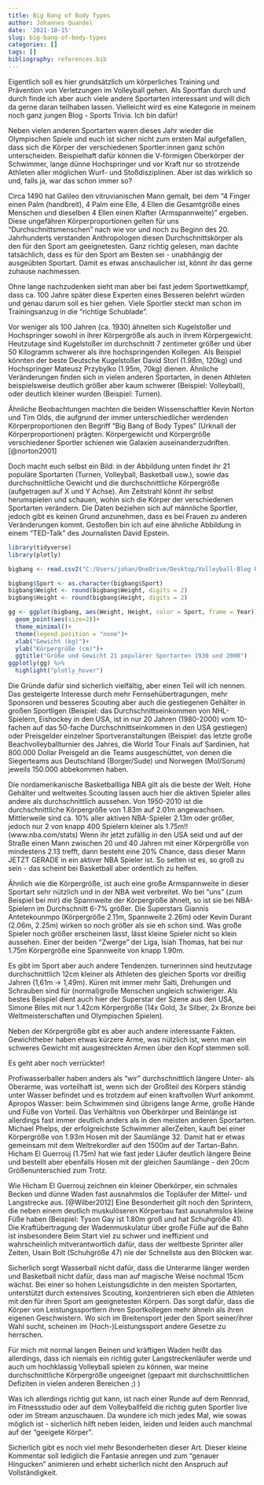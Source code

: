 ```yaml
---
title: Big Bang of Body Types
author: Johannes Quandel
date: '2021-10-15'
slug: big-bang-of-body-types
categories: []
tags: []
bibliography: references.bib
---
```


Eigentlich soll es hier grundsätzlich um körperliches Training und Prävention von Verletzungen im Volleyball gehen. Als Sportfan durch und durch finde ich aber auch viele andere Sportarten interessant und will dich da gerne daran teilhaben lassen. Vielleicht wird es eine Kategorie in meinem noch ganz jungen Blog - Sports Trivia. Ich bin dafür!

Neben vielen anderen Sportarten waren dieses Jahr wieder die Olympischen Spiele und euch ist sicher nicht zum ersten Mal aufgefallen, dass sich die Körper der verschiedenen Sportler:innen ganz schön unterscheiden. Beispielhaft dafür können die V-förmigen Oberkörper der Schwimmer, lange dünne Hochspringer und vor Kraft nur so strotzende Athleten aller möglichen Wurf- und Stoßdisziplinen. Aber ist das wirklich so und, falls ja, war das schon immer so?

Circa 1490 hat Galileo den vitruvianischen Mann gemalt, bei dem "4 Finger einen Palm (handbreit), 4 Palm eine Elle, 4 Ellen die Gesamtgröße eines Menschen und dieselben 4 Ellen einen Klafter (Armspannweite)" ergeben. Diese ungefähren Körperproportionen gelten für uns "Durchschnittsmenschen" nach wie vor und noch zu Beginn des 20. Jahrhunderts verstanden Anthropologen diesen Durchschnittskörper als den für den Sport am geeignetesten. Ganz richtig gelesen, man dachte tatsächlich, dass es für den Sport am Besten sei - unabhängig der ausgeübten Sportart. Damit es etwas anschaulicher ist, könnt ihr das gerne zuhause nachmessen.

Ohne lange nachzudenken sieht man aber bei fast jedem Sportwettkampf, dass ca. 100 Jahre später diese Experten eines Besseren belehrt würden und genau darum soll es hier gehen. Viele Sportler steckt man schon im Trainingsanzug in die "richtige Schublade".

Vor weniger als 100 Jahren (ca. 1930) ähnelten sich Kugelstoßer und Hochspringer sowohl in ihrer Körpergröße als auch in ihrem Körpergewicht. Heutzutage sind Kugelstoßer im durchschnitt 7 zentimeter größer und über 50 Kilogramm schwerer als ihre hochspringenden Kollegen. Als Beispiel könnten der beste Deutsche Kugelstoßer David Storl (1.98m, 120kg) und Hochspringer Mateusz Przybylko (1.95m, 70kg) dienen. Ähnliche Veränderungen finden sich in vielen anderen Sportarten, in denen Athleten beispielsweise deutlich größer aber kaum schwerer (Beispiel: Volleyball), oder deutlich kleiner wurden (Beispiel: Turnen).

Ähnliche Beobachtungen machten die beiden Wissenschaftler Kevin Norton und Tim Olds, die aufgrund der immer unterschiedlicher werdenden Körperproportionen den Begriff "Big Bang of Body Types" (Urknall der Körperproportionen) prägten. Körpergewicht und Körpergröße verschiedener Sportler schienen wie Galaxien auseinanderzudriften. [@norton2001]

Doch macht euch selbst ein Bild: in der Abbildung unten findet ihr 21 populäre Sportarten (Turnen, Volleyball, Basketball usw.), sowie das durchschnittliche Gewicht und die durchschnittliche Körpergröße (aufgetragen auf X und Y Achse). Am Zeitstrahl könnt ihr selbst herumspielen und schauen, wohin sich die Körper der verschiedenen Sportarten verändern. Die Daten beziehen sich auf männliche Sportler, jedoch gibt es keinen Grund anzunehmen, dass es bei Frauen zu anderen Veränderungen kommt. Gestoßen bin ich auf eine ähnliche Abbildung in einem "TED-Talk" des Journalisten David Epstein.

```r
library(tidyverse)
library(plotly)

bigbang <- read.csv2("C:/Users/johan/OneDrive/Desktop/Volleyball-Blog R/theBlock/content/post/2021-10-15-big-bang-of-body-types/bigbang.csv")

bigbang$Sport <- as.character(bigbang$Sport)
bigbang$Weight <- round(bigbang$Weight, digits = 2)
bigbang$Height <- round(bigbang$Height, digits = 2)

gg <- ggplot(bigbang, aes(Weight, Height, color = Sport, frame = Year)) +
  geom_point(aes(size=2))+
  theme_minimal()+
  theme(legend.position = "none")+
  xlab("Gewicht (kg)")+
  ylab("Körpergröße (cm)")+
  ggtitle("Größe und Gewicht 21 populärer Sportarten 1930 und 2000")
ggplotly(gg) %>% 
  highlight("plotly_hover")
```

Die Gründe dafür sind sicherlich vielfältig, aber einen Teil will ich nennen. Das gesteigerte Interesse durch mehr Fernsehübertragungen, mehr Sponsoren und besseres Scouting aber auch die gestiegenen Gehälter in großen Sportligen (Beispiel: das Durchschnittseinkommen von NHL-Spielern, Eishockey in den USA, ist in nur 20 Jahren (1980-2000) vom 10-fachen auf das 50-fache Durchschnittseinkommen in den USA gestiegen) oder Preisgelder einzelner Sportveranstaltungen (Beispiel: das letzte große Beachvolleyballturnier des Jahres, die World Tour Finals auf Sardinien, hat 800.000 Dollar Preisgeld an die Teams ausgeschüttet, von denen die Siegerteams aus Deutschland (Borger/Sude) und Norwegen (Mol/Sorum) jeweils 150.000 abbekommen haben.

Die nordamerikanische Basketballliga NBA gilt als die beste der Welt. Hohe Gehälter und weltweites Scouting lassen auch hier die aktiven Spieler alles andere als durchschnittlich aussehen. Von 1950-2010 ist die durchschnittliche Körpergröße von 1.83m auf 2.01m angewachsen. Mittlerweile sind ca. 10% aller aktiven NBA-Spieler 2.13m oder größer, jedoch nur 2 von knapp 400 Spielern kleiner als 1.75m!! (www.nba.com/stats) Wenn ihr jetzt zufällig in den USA seid und auf der Straße einen Mann zwischen 20 und 40 Jahren mit einer Körpergröße von mindestens 2.13 trefft, dann besteht eine 20% Chance, dass dieser Mann JETZT GERADE in ein aktiver NBA Spieler ist. So selten ist es, so groß zu sein - das scheint bei Basketball aber ordentlich zu helfen.

Ähnlich wie die Körpergröße, ist auch eine große Armspannweite in dieser Sportart sehr nützlich und in der NBA weit verbreitet. Wo bei "uns" (zum Beispiel bei mir) die Spannweite der Körpergröße ähnelt, so ist sie bei NBA-Spielern im Durchschnitt 6-7% größer. Die Superstars Giannis Antetekounmpo (Körpergröße 2.11m, Spannweite 2.26m) oder Kevin Durant (2.06m, 2.25m) wirken so noch größer als sie eh schon sind. Was große Spieler noch größer erscheinen lässt, lässt kleine Spieler nicht so klein aussehen. Einer der beiden "Zwerge" der Liga, Isiah Thomas, hat bei nur 1.75m Körpergröße eine Spannweite von knapp 1.90m.

Es gibt im Sport aber auch andere Tendenzen. turnerinnen sind heutzutage durchschnittlich 12cm kleiner als Athleten des gleichen Sports vor dreißig Jahren (1,61m → 1,49m). Küren mit immer mehr Salti, Drehungen und Schrauben sind für (normal)große Menschen ungleich schwieriger. Als bestes Beispiel dient auch hier der Superstar der Szene aus den USA, Simone Biles mit nur 1.42cm Körpergröße (14x Gold, 3x Silber, 2x Bronze bei Weltmeisterschaften und Olympischen Spielen).

Neben der Körpergröße gibt es aber auch andere interessante Fakten. Gewichtheber haben etwas kürzere Arme, was nützlich ist, wenn man ein schweres Gewicht mit ausgestreckten Armen über den Kopf stemmen soll.

Es geht aber noch verrückter!

Profiwasserballer haben anders als "wir" durchschnittlich längere Unter- als Oberarme, was vorteilhaft ist, wenn sich der Großteil des Körpers ständig unter Wasser befindet und es trotzdem auf einen kraftvollen Wurf ankommt. Apropos Wasser: beim Schwimmen sind übrigens lange Arme, große Hände und Füße von Vorteil. Das Verhältnis von Oberkörper und Beinlänge ist allerdings fast immer deutlich anders als in den meisten anderen Sportarten. Michael Phelps, der erfolgreichste Schwimmer allerZeiten, kauft bei einer Körpergröße von 1.93m Hosen mit der Saumlänge 32. Damit hat er etwas gemeinsam mit dem Weltrekordler auf den 1500m auf der Tartan-Bahn. Hicham El Guerrouj (1.75m) hat wie fast jeder Läufer deutlich längere Beine und bestellt aber ebenfalls Hosen mit der gleichen Saumlänge - den 20cm Größenunterschied zum Trotz.

Wie Hicham El Guerrouj zeichnen ein kleiner Oberkörper, ein schmales Becken und dünne Waden fast ausnahmslos die Topläufer der Mittel- und Langstrecke aus. [@Wilber2012] Eine Besonderheit gilt noch den Sprintern, die neben einem deutlich muskulöseren Körperbau fast ausnahmslos kleine Füße haben (Beispiel: Tyson Gay ist 1.80m groß und hat Schuhgröße 41). Die Kraftübertragung der Wadenmuskulatur über große Füße auf die Bahn ist insbesondere Beim Start viel zu schwer und ineffizient und wahrscheinlich mitverantwortlich dafür, dass der weltbeste Sprinter aller Zeiten, Usain Bolt (Schuhgröße 47) nie der Schnellste aus den Blöcken war.

Sicherlich sorgt Wasserball nicht dafür, dass die Unterarme länger werden und Basketball nicht dafür, dass man auf magische Weise nochmal 15cm wächst. Bei einer so hohen Leistungsdichte in den meisten Sportarten, unterstützt durch extensives Scouting, konzentrieren sich eben die Athleten mit den für ihren Sport am geeignetesten Körpern. Das sorgt dafür, dass die Körper von Leistungssportlern ihren Sportkollegen mehr ähneln als ihren eigenen Geschwistern. Wo sich im Breitensport jeder den Sport seiner/ihrer Wahl sucht, scheinen im (Hoch-)Leistungssport andere Gesetze zu herrschen.

Für mich mit normal langen Beinen und kräftigen Waden heißt das allerdings, dass ich niemals ein richtig guter Langstreckenläufer werde und auch um hochklassig Volleyball spielen zu können, war meine durchschnittliche Körpergröße ungeeignet (gepaart mit durchschnittlichen Defiziten in vielen anderen Bereichen ;) )

Was ich allerdings richtig gut kann, ist nach einer Runde auf dem Rennrad, im Fitnessstudio oder auf dem Volleyballfeld die richtig guten Sportler live oder im Stream anzuschauen. Da wundere ich mich jedes Mal, wie sowas möglich ist - sicherlich hilft neben leiden, leiden und leiden auch manchmal auf der "geeigete Körper".

Sicherlich gibt es noch viel mehr Besonderheiten dieser Art. Dieser kleine Kommentar soll lediglich die Fantasie anregen und zum "genauer Hingucken" animieren und erhebt sicherlich nicht den Anspruch auf Vollständigkeit.
